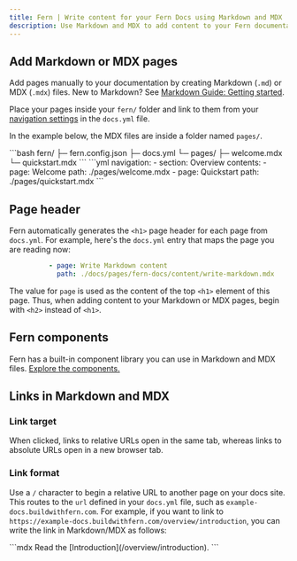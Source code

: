 ---
title: Fern | Write content for your Fern Docs using Markdown and MDX
description: Use Markdown and MDX to add content to your Fern documentation site, including Fern's built-in component library.
---

## Add Markdown or MDX pages

Add pages manually to your documentation by creating Markdown (`.md`) or MDX (`.mdx`) files. New to Markdown? See [Markdown Guide: Getting started](https://www.markdownguide.org/getting-started/).

Place your pages inside your `fern/` folder and link to them from your [navigation settings](/fern-docs/config/navigation) in the `docs.yml` file.

In the example below, the MDX files are inside a folder named `pages/`.

<CodeBlock title="Example folder structure">
```bash
fern/
├─ fern.config.json
├─ docs.yml
└─ pages/
  ├─ welcome.mdx
  └─ quickstart.mdx
```
</CodeBlock>

<CodeBlock title="docs.yml">
```yml
navigation:
  - section: Overview
    contents: 
      - page: Welcome 
        path: ./pages/welcome.mdx
      - page: Quickstart
        path: ./pages/quickstart.mdx
```
</CodeBlock>

## Page header
Fern automatically generates the `<h1>` page header for each page from `docs.yml`. For example, here's the `docs.yml` entry that maps the page you are reading now:
```yml
          - page: Write Markdown content
            path: ./docs/pages/fern-docs/content/write-markdown.mdx
```
The value for `page` is used as the content of the top `<h1>` element of this page. Thus, when adding content to your Markdown or MDX pages, begin with `<h2>` instead of `<h1>`. 

## Fern components
Fern has a built-in component library you can use in Markdown and MDX files. [Explore the components.](/fern-docs/content/component-library/)

## Links in Markdown and MDX

### Link target
When clicked, links to relative URLs open in the same tab, whereas links to absolute URLs open in a new browser tab. 

### Link format
Use a `/` character to begin a relative URL to another page on your docs site. This routes to the `url` defined in your `docs.yml` file, such as `example-docs.buildwithfern.com`. For example, if you want to link to `https://example-docs.buildwithfern.com/overview/introduction`, you can write the link in Markdown/MDX as follows:

<CodeBlock title="Relative link example">
```mdx
Read the [Introduction](/overview/introduction).
```
</CodeBlock>